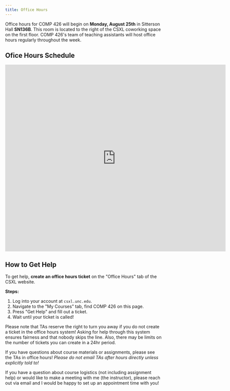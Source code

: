```yaml
---
title: Office Hours
---
```


Office hours for COMP 426 will begin on **Monday, August 25th** in Sitterson Hall **SN136B**. This room is located to the right of the CSXL coworking space on the first floor. COMP 426's team of teaching assistants will host office hours regularly throughout the week.

## Ofice Hours Schedule

<iframe
  src="https://calendar.google.com/calendar/embed?height=600&wkst=1&ctz=America%2FNew_York&showPrint=0&showTitle=0&showDate=0&mode=WEEK&showTabs=0&showTz=0&showCalendars=0&src=Y18yMzA4NmM3YzNmOTBhZDAxOGM5Mjk4ZmY5ODZhNjAxYzAzZmQ4NzRjNTQ3ZDJmZDQ4YjAwYWFiYjUyMzZiNGI2QGdyb3VwLmNhbGVuZGFyLmdvb2dsZS5jb20&color=%23b39ddb"
  tyle={{borderWidth: "0"}}
  width="708"
  height="600"
  frameBorder="0" scrolling="no"
></iframe>

## How to Get Help

To get help, **create an office hours ticket** on the "Office Hours" tab of the CSXL website.

**Steps:**
1. Log into your account at `csxl.unc.edu`.
2. Navigate to the "My Courses" tab, find COMP 426 on this page.
3. Press "Get Help" and fill out a ticket.
4. Wait until your ticket is called!

Please note that TAs reserve the right to turn you away if you do not create a ticket in the office hours system! Asking for help through this system ensures fairness and that nobody skips the line. Also, there may be limits on the number of tickets you can create in a 24hr period.

If you have questions about course materials or assignments, please see the TAs in office hours! *Please do not email TAs after hours directly unless explicitly told to!*

If you have a question about course logistics (not including assignment help) or would like to make a meeting with me (the instructor), please reach out via email and I would be happy to set up an appointment time with you!